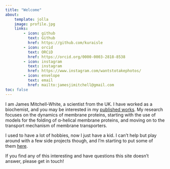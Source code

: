 ```yaml
---
title: "Welcome"
about:
    template: jolla
    image: profile.jpg
    links:
        - icon: github
          text: Github
          href: https://github.com/kuraisle
        - icon: orcid
          text: ORCiD
          href: https://orcid.org/0000-0003-2818-8538
        - icon: instagram
          text: instagram
          href: https://www.instagram.com/wantstotakephotos/
        - icon: envelope
          text: email
          href: mailto:jamesjimitchell@gmail.com
toc: false
---
```


I am James Mitchell-White, a scientist from the UK. I have worked as a biochemist, and you may be interested in my [published works](papers/index.qmd). My research focuses on the dynamics of membrane proteins, starting with the use of models for the folding of α-helical membrane proteins, and moving on to the transport mechanism of membrane transporters.

I used to have a lot of hobbies, now I just have a kid. I can't help but play around with a few side projects though, and I'm starting to put some of them [here](data-analysis/index.qmd).

If you find any of this interesting and have questions this site doesn't answer, please get in touch!


